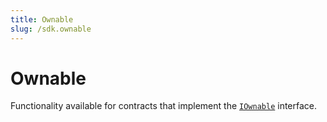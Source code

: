 ---
title: Ownable
slug: /sdk.ownable
---

# Ownable

Functionality available for contracts that implement the
[`IOwnable`](/contracts/IOwnable) interface.

